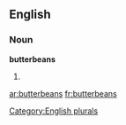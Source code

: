 
==English==

===Noun===
'''butterbeans'''

# {{plural of|[[butterbean]]}}

[[Category:English plurals]]

[[ar:butterbeans]]
[[fr:butterbeans]]